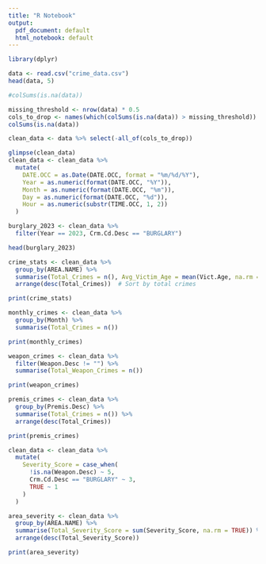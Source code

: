 ---
title: "R Notebook"
output:
  pdf_document: default
  html_notebook: default
---
```{r}
library(dplyr)
```


```{r}
data <- read.csv("crime_data.csv")
head(data, 5)
```


```{r}
#colSums(is.na(data))

missing_threshold <- nrow(data) * 0.5
cols_to_drop <- names(which(colSums(is.na(data)) > missing_threshold))
colSums(is.na(data)) 
```


```{r}
clean_data <- data %>% select(-all_of(cols_to_drop))

glimpse(clean_data)
clean_data <- clean_data %>%
  mutate(
    DATE.OCC = as.Date(DATE.OCC, format = "%m/%d/%Y"), 
    Year = as.numeric(format(DATE.OCC, "%Y")),
    Month = as.numeric(format(DATE.OCC, "%m")),
    Day = as.numeric(format(DATE.OCC, "%d")),
    Hour = as.numeric(substr(TIME.OCC, 1, 2))  
  )
```


```{r}
burglary_2023 <- clean_data %>%
  filter(Year == 2023, Crm.Cd.Desc == "BURGLARY")

head(burglary_2023)
```


```{r}
crime_stats <- clean_data %>%
  group_by(AREA.NAME) %>%
  summarise(Total_Crimes = n(), Avg_Victim_Age = mean(Vict.Age, na.rm = TRUE)) %>%
  arrange(desc(Total_Crimes))  # Sort by total crimes

print(crime_stats)
```


```{r}
monthly_crimes <- clean_data %>%
  group_by(Month) %>%
  summarise(Total_Crimes = n())

print(monthly_crimes)
```


```{r}
weapon_crimes <- clean_data %>%
  filter(Weapon.Desc != "") %>%
  summarise(Total_Weapon_Crimes = n())

print(weapon_crimes)
```


```{r}
premis_crimes <- clean_data %>%
  group_by(Premis.Desc) %>%
  summarise(Total_Crimes = n()) %>%
  arrange(desc(Total_Crimes))

print(premis_crimes)
```


```{r}
clean_data <- clean_data %>%
  mutate(
    Severity_Score = case_when(
      !is.na(Weapon.Desc) ~ 5,  
      Crm.Cd.Desc == "BURGLARY" ~ 3,  
      TRUE ~ 1  
    )
  )

area_severity <- clean_data %>%
  group_by(AREA.NAME) %>%
  summarise(Total_Severity_Score = sum(Severity_Score, na.rm = TRUE)) %>%
  arrange(desc(Total_Severity_Score))

print(area_severity)
```

```{r}

```


